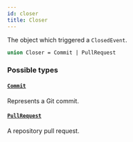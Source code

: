 ```yaml
---
id: closer
title: Closer
---
```


The object which triggered a `ClosedEvent`.

```graphql
union Closer = Commit | PullRequest
```

### Possible types

#### [`Commit`](/docs/api/objects/commit)

Represents a Git commit.

#### [`PullRequest`](/docs/api/objects/pull-request)

A repository pull request.
